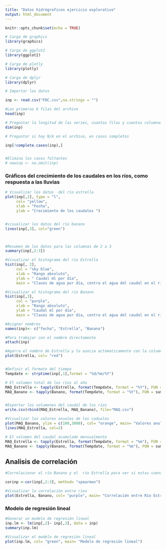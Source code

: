 ```yaml
---
title: "Datos hidrógraficos ejercicio explorativo"
output: html_document
---
```


```r
knitr::opts_chunk$set(echo = TRUE)
```

```r
# Carga de graphics
library(graphics)

# Carga de ggplot2
library(ggplot2)

# Carga de plotly
library(plotly)

# Carga de dplyr
library(dplyr)
```
```r
# Importar los datos  

inp <- read.csv("FDC.csv",na.strings = "")

#Las primeras 6 filas del archivo
head(inp)

```

```r
# Preguntar la longitud de las series, cuantas filas y cuantas columnas tiene 
dim(inp)

# Preguntar si hay N/A en el archivo, en casos completos

inp[!complete.cases(inp),]


#Elimina los casos faltantes 
# newinp <- na.omit(inp)
```


### Gráficos del crecimiento de los caudales en los ríos, como respuesta a las lluvias 
```r
# Visualizar los datos  del río estrella  
plot(inp[,2], type = "l",
     col= "yellow",
     xlab = "Fecha",
     ylab = "Crecimiento de los caudales ")


#visualizar los datos del río banano
lines(inp[,3], col="green")



#Resumen de los datos para las columnas de 2 a 3
summary(inp[,2:3])

#Visualizar el histograma del río Estrella
hist(inp[, 2], 
     col = "sky blue", 
     xlab = "Rango absoluto",
     ylab = " Caudal ml por día",
     main = "Clases de agua por día, contra el agua del caudal en el río Estrella")

#Visualizar el histograma del río Banano
hist(inp[,3], 
     col = "purple", 
     xlab = "Rango absoluto",
     ylab = "Caudal ml por día",
     main = "Clases de agua por día, contra el agua del caudal en el río Banano")

#Asignar nombres 
names(inp)<- c("fecha", "Estrella", "Banano")

#Para trabajar con el nombre directamente 
attach(inp)

#Agarra el nombre de Estrella y lo asocia actomaticamente con la columna 2
plot(Estrella, col= "red")


#Definir el formato del tiempo 
Tempdate <- strptime(inp[,1],format = "%d/%m/%Y")

# El volumen total de los ríos al año
MAQ_Estrella <- tapply(Estrella, format(Tempdate, format = "%Y"), FUN = sum) 
MAQ_Banano <- tapply(Banano, format(Tempdate, format = "%Y"), FUN = sum) 


#Exportar los volumenes del caudal de los ríos
write.csv(rbind(MAQ_Estrella, MAQ_Banano), file="MAQ.csv")

#Visualizar los valores anuales de los caduales 
plot(MAQ_Banano, ylim = c(100,3000), col= "orange", main= "Valores anules de los caudales")
lines(MAQ_Estrella, col=2)

# El volumen del caudal acumulado mensualmente 
MAQ_Estrella <- tapply(Estrella, format(Tempdate, format = "%m"), FUN = sum) 
MAQ_Banano <- tapply(Banano, format(Tempdate, format = "%m"), FUN = sum) 

```
## Analisis de correlación
```r
#Correlacionar el río Banano y el  río Estrella para ver si estas cuencas vecinas tienen una relación climaticamente cuantificable 

corinp <-cor(inp[,2:3], method= "spearman")

#Visualizar la correlación entre rios
plot(Estrella, Banano, col= "purple", main= "Correlación entre Río Estrella y Río Banano")
```


### Modelo de regresión lineal
```r
#Generar un modelo de regresión lineal 
inp.lm <- lm(inp[,2]~ inp[,3], data = inp) 
summary(inp.lm)

#Visualizar el modelo de regresión lineal 
plot(inp.lm, col= "green", main= "Modelo de regresión lineal")

```


